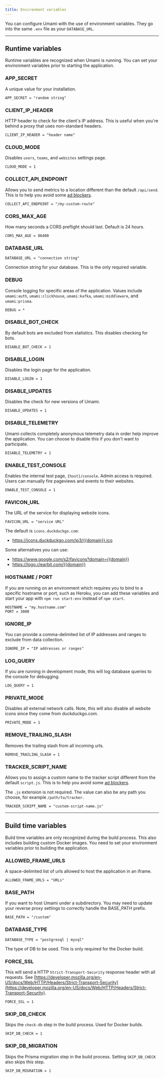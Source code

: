 ```yaml
---
title: Environment variables
---
```


You can configure Umami with the use of environment variables. They go into the same `.env` file as your `DATABASE_URL`.

---

## Runtime variables

Runtime variables are recognized when Umami is running. You can set your environment variables prior to starting the application.

### APP_SECRET

A unique value for your installation.

```
APP_SECRET = "random string"
```


### CLIENT_IP_HEADER

HTTP header to check for the client's IP address. This is useful when you're
behind a proxy that uses non-standard headers.

```
CLIENT_IP_HEADER = "header name"
```

### CLOUD_MODE

Disables `users`, `teams`, and `websites` settings page.

```
CLOUD_MODE = 1
```

### COLLECT_API_ENDPOINT

Allows you to send metrics to a location different than the default `/api/send`. This is to help you avoid some [ad blockers](/docs/bypass-ad-blockers).

```
COLLECT_API_ENDPOINT = "/my-custom-route"
```

### CORS_MAX_AGE

How many seconds a CORS preflight should last. Default is 24 hours.

```
CORS_MAX_AGE = 86400
```

### DATABASE_URL

```
DATABASE_URL = "connection string"
```

Connection string for your database. This is the only required variable.

### DEBUG

Console logging for specific areas of the application. Values include `umami:auth`, `umami:clickhouse`, `umami:kafka`, `umami:middleware`, and `umami:prisma`.

```
DEBUG = *
```

### DISABLE_BOT_CHECK

By default bots are excluded from statistics. This disables checking for bots.

```
DISABLE_BOT_CHECK = 1
```

### DISABLE_LOGIN

Disables the login page for the application.

```
DISABLE_LOGIN = 1
```

### DISABLE_UPDATES

Disables the check for new versions of Umami.

```
DISABLE_UPDATES = 1
```

### DISABLE_TELEMETRY

Umami collects completely anonymous telemetry data in order help improve the application. You can choose to disable this if you don't want to participate.

```
DISABLE_TELEMETRY = 1
```

### ENABLE_TEST_CONSOLE

Enables the internal test page, `{host}/console`. Admin access is required. Users can manually fire pageviews and events to their websites.

```
ENABLE_TEST_CONSOLE = 1
```

### FAVICON_URL

The URL of the service for displaying website icons.

```
FAVICON_URL = "service URL"
```

The default is `icons.duckduckgo.com`:

- https://icons.duckduckgo.com/ip3/{{domain}}.ico

Some alternatives you can use:

- https://www.google.com/s2/favicons?domain={{domain}}
- https://logo.clearbit.com/{{domain}}

### HOSTNAME / PORT

If you are running on an environment which requires you to bind to a specific hostname or port, such as Heroku, you can add
these variables and start your app with `npm run start-env` instead of `npm start`.

```
HOSTNAME = "my.hostname.com"
PORT = 3000
```

### IGNORE_IP

You can provide a comma-delimited list of IP addresses and ranges to exclude from data collection.

```
IGNORE_IP = "IP addresses or ranges"
```

### LOG_QUERY

If you are running in development mode, this will log database queries to the console for debugging.

```
LOG_QUERY = 1
```

### PRIVATE_MODE

Disables all external network calls. Note, this will also disable all website icons since they come from duckduckgo.com.

```
PRIVATE_MODE = 1
```

### REMOVE_TRAILING_SLASH

Removes the trailing slash from all incoming urls.

```
REMOVE_TRAILING_SLASH = 1
```

### TRACKER_SCRIPT_NAME

Allows you to assign a custom name to the tracker script different from the default `script.js`. This is to help you avoid some [ad blockers](/docs/bypass-ad-blockers).

The `.js` extension is not required. The value can also be any path you choose, for example `/path/to/tracker`.

```
TRACKER_SCRIPT_NAME = "custom-script-name.js"
```

---

## Build time variables

Build time variables are only recognized during the build process. This also includes building custom Docker images. You need to set your environment variables prior to building the application.

### ALLOWED_FRAME_URLS

A space-delimited list of urls allowed to host the application in an iframe.

```
ALLOWED_FRAME_URLS = "URLs"
```

### BASE_PATH

If you want to host Umami under a subdirectory. You may need to update your reverse proxy settings to correctly handle the BASE_PATH prefix.

```
BASE_PATH = "/custom"
```

### DATABASE_TYPE

```
DATABASE_TYPE = "postgresql | mysql"
```

The type of DB to be used. This is only required for the Docker build.

### FORCE_SSL

This will send a HTTP `Strict-Transport-Security` response header with all requests. See [https://developer.mozilla.org/en-US/docs/Web/HTTP/Headers/Strict-Transport-Security](https://developer.mozilla.org/en-US/docs/Web/HTTP/Headers/Strict-Transport-Security).

```
FORCE_SSL = 1
```

### SKIP_DB_CHECK

Skips the `check-db` step in the build process. Used for Docker builds.

```
SKIP_DB_CHECK = 1
```

### SKIP_DB_MIGRATION

Skips the Prisma migration step in the build process. Setting `SKIP_DB_CHECK` also skips this step.

```
SKIP_DB_MIGRATION = 1
```
